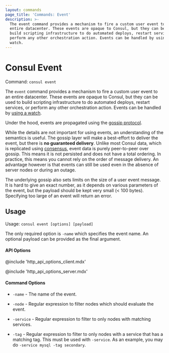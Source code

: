 ```yaml
---
layout: commands
page_title: 'Commands: Event'
description: >-
  The event command provides a mechanism to fire a custom user event to an
  entire datacenter. These events are opaque to Consul, but they can be used to
  build scripting infrastructure to do automated deploys, restart services, or
  perform any other orchestration action. Events can be handled by using a
  watch.
---
```


# Consul Event

Command: `consul event`

The `event` command provides a mechanism to fire a custom user event to an
entire datacenter. These events are opaque to Consul, but they can be used
to build scripting infrastructure to do automated deploys, restart services,
or perform any other orchestration action. Events can be handled by
[using a watch](/docs/dynamic-app-config/watches).

Under the hood, events are propagated using the [gossip protocol](/docs/architecture/gossip).

While the details are not important for using events, an understanding of
the semantics is useful. The gossip layer will make a best-effort to deliver
the event, but there is **no guaranteed delivery**. Unlike most Consul data, which is
replicated using [consensus](/docs/architecture/consensus), event data
is purely peer-to-peer over gossip. This means it is not persisted and does
not have a total ordering. In practice, this means you cannot rely on the
order of message delivery. An advantage however is that events can still
be used even in the absence of server nodes or during an outage.

The underlying gossip also sets limits on the size of a user event
message. It is hard to give an exact number, as it depends on various
parameters of the event, but the payload should be kept very small
(< 100 bytes). Specifying too large of an event will return an error.

## Usage

Usage: `consul event [options] [payload]`

The only required option is `-name` which specifies the event name. An optional
payload can be provided as the final argument.

#### API Options

@include 'http_api_options_client.mdx'

@include 'http_api_options_server.mdx'

#### Command Options

- `-name` - The name of the event.

- `-node` - Regular expression to filter nodes which should evaluate the event.

- `-service` - Regular expression to filter to only nodes with matching services.

- `-tag` - Regular expression to filter to only nodes with a service that has
  a matching tag. This must be used with `-service`. As an example, you may
  do `-service mysql -tag secondary`.
